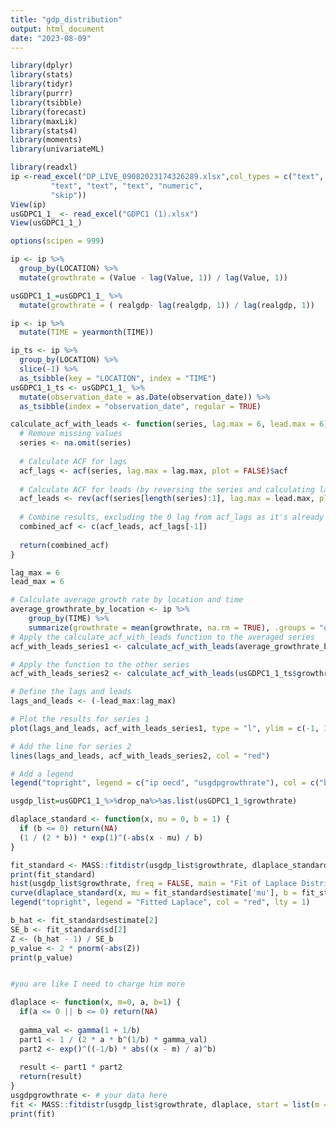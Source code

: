 ```yaml
---
title: "gdp_distribution"
output: html_document
date: "2023-08-09"
---
```

```r
library(dplyr)
library(stats)
library(tidyr)
library(purrr)
library(tsibble)
library(forecast)
library(maxLik)
library(stats4)
library(moments)
library(univariateML)
```

```r
library(readxl)
ip <-read_excel("DP_LIVE_09082023174326289.xlsx",col_types = c("text", "text", "text", 
         "text", "text", "text", "numeric", 
         "skip"))
View(ip)
usGDPC1_1_ <- read_excel("GDPC1 (1).xlsx")
View(usGDPC1_1_)
```
```r
options(scipen = 999)
```

```r
ip <- ip %>%
  group_by(LOCATION) %>%
  mutate(growthrate = (Value - lag(Value, 1)) / lag(Value, 1))

usGDPC1_1_=usGDPC1_1_ %>%
  mutate(growthrate = ( realgdp- lag(realgdp, 1)) / lag(realgdp, 1))

```
```r
ip <- ip %>%
  mutate(TIME = yearmonth(TIME))

ip_ts <- ip %>%
  group_by(LOCATION) %>%
  slice(-1) %>%
  as_tsibble(key = "LOCATION", index = "TIME")
usGDPC1_1_ts <- usGDPC1_1_ %>%
  mutate(observation_date = as.Date(observation_date)) %>%
  as_tsibble(index = "observation_date", regular = TRUE)


```



```r
calculate_acf_with_leads <- function(series, lag.max = 6, lead.max = 6) {
  # Remove missing values
  series <- na.omit(series)
  
  # Calculate ACF for lags
  acf_lags <- acf(series, lag.max = lag.max, plot = FALSE)$acf
  
  # Calculate ACF for leads (by reversing the series and calculating lags)
  acf_leads <- rev(acf(series[length(series):1], lag.max = lead.max, plot = FALSE)$acf)
  
  # Combine results, excluding the 0 lag from acf_lags as it's already included in acf_leads
  combined_acf <- c(acf_leads, acf_lags[-1])
  
  return(combined_acf)
}
```


```r
lag_max = 6
lead_max = 6

# Calculate average growth rate by location and time
average_growthrate_by_location <- ip %>%
    group_by(TIME) %>%
    summarize(growthrate = mean(growthrate, na.rm = TRUE), .groups = "drop")
# Apply the calculate_acf_with_leads function to the averaged series
acf_with_leads_series1 <- calculate_acf_with_leads(average_growthrate_by_location$growthrate, lag.max = lag_max, lead.max = lead_max)

# Apply the function to the other series
acf_with_leads_series2 <- calculate_acf_with_leads(usGDPC1_1_ts$growthrate, lag.max = lag_max, lead.max = lead_max)

# Define the lags and leads
lags_and_leads <- (-lead_max:lag_max)

# Plot the results for series 1
plot(lags_and_leads, acf_with_leads_series1, type = "l", ylim = c(-1, 1), main = "Comparison of Two Autocorrelations", xlab = "Lag/Lead", ylab = "ACF", col = "black")

# Add the line for series 2
lines(lags_and_leads, acf_with_leads_series2, col = "red")

# Add a legend
legend("topright", legend = c("ip oecd", "usgdpgrowthrate"), col = c("black", "red"), lty = 1)


```
```r
usgdp_list=usGDPC1_1_%>%drop_na%>%as.list(usGDPC1_1_$growthrate)


```
```r
dlaplace_standard <- function(x, mu = 0, b = 1) {
  if (b <= 0) return(NA)
  (1 / (2 * b)) * exp(1)^(-abs(x - mu) / b)
}

fit_standard <- MASS::fitdistr(usgdp_list$growthrate, dlaplace_standard, start = list(mu = 0, b = 1.2))
print(fit_standard)
hist(usgdp_list$growthrate, freq = FALSE, main = "Fit of Laplace Distribution", xlab = "Growth Rate")
curve(dlaplace_standard(x, mu = fit_standard$estimate['mu'], b = fit_standard$estimate['b']), add = TRUE, col = "red")
legend("topright", legend = "Fitted Laplace", col = "red", lty = 1)


```
```r
b_hat <- fit_standard$estimate[2]
SE_b <- fit_standard$sd[2]
Z <- (b_hat - 1) / SE_b
p_value <- 2 * pnorm(-abs(Z))
print(p_value)

```
```r

```


```r

#you are like I need to charge him more 

dlaplace <- function(x, m=0, a, b=1) {
  if(a <= 0 || b <= 0) return(NA)
  
  gamma_val <- gamma(1 + 1/b)
  part1 <- 1 / (2 * a * b^(1/b) * gamma_val)
  part2 <- exp()^((-1/b) * abs((x - m) / a)^b)
  
  result <- part1 * part2
  return(result)
}
usgdpgrowthrate <- # your data here
fit <- MASS::fitdistr(usgdp_list$growthrate, dlaplace, start = list(m =mean(usgdp_list)  , a = 0, b = 1))
print(fit)


```




